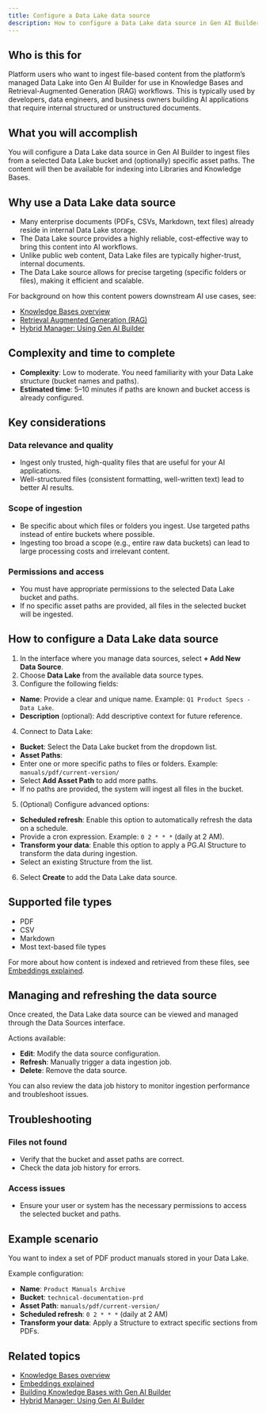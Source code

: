 ```yaml
---
title: Configure a Data Lake data source
description: How to configure a Data Lake data source in Gen AI Builder to ingest files from your platform-managed Data Lake.
---
```


## Who is this for

Platform users who want to ingest file-based content from the platform’s managed Data Lake into Gen AI Builder for use in Knowledge Bases and Retrieval-Augmented Generation (RAG) workflows.
This is typically used by developers, data engineers, and business owners building AI applications that require internal structured or unstructured documents.

## What you will accomplish

You will configure a Data Lake data source in Gen AI Builder to ingest files from a selected Data Lake bucket and (optionally) specific asset paths. The content will then be available for indexing into Libraries and Knowledge Bases.

## Why use a Data Lake data source

- Many enterprise documents (PDFs, CSVs, Markdown, text files) already reside in internal Data Lake storage.
- The Data Lake source provides a highly reliable, cost-effective way to bring this content into AI workflows.
- Unlike public web content, Data Lake files are typically higher-trust, internal documents.
- The Data Lake source allows for precise targeting (specific folders or files), making it efficient and scalable.

For background on how this content powers downstream AI use cases, see:

- [Knowledge Bases overview](../../../pipeline/knowledge_base)
- [Retrieval Augmented Generation (RAG)](/edb-postgres-ai/ai-factory/learn/explained/rag)
- [Hybrid Manager: Using Gen AI Builder](../../../../../hybrid-manager/ai-factory/gen-ai/builder)

## Complexity and time to complete

- **Complexity**: Low to moderate. You need familiarity with your Data Lake structure (bucket names and paths).
- **Estimated time**: 5–10 minutes if paths are known and bucket access is already configured.

## Key considerations

### Data relevance and quality

- Ingest only trusted, high-quality files that are useful for your AI applications.
- Well-structured files (consistent formatting, well-written text) lead to better AI results.

### Scope of ingestion

- Be specific about which files or folders you ingest. Use targeted paths instead of entire buckets where possible.
- Ingesting too broad a scope (e.g., entire raw data buckets) can lead to large processing costs and irrelevant content.

### Permissions and access

- You must have appropriate permissions to the selected Data Lake bucket and paths.
- If no specific asset paths are provided, all files in the selected bucket will be ingested.

## How to configure a Data Lake data source

1. In the interface where you manage data sources, select **+ Add New Data Source**.
2. Choose **Data Lake** from the available data source types.
3. Configure the following fields:

- **Name**: Provide a clear and unique name. Example: `Q1 Product Specs - Data Lake`.
- **Description** (optional): Add descriptive context for future reference.

4. Connect to Data Lake:

- **Bucket**: Select the Data Lake bucket from the dropdown list.
- **Asset Paths**:
- Enter one or more specific paths to files or folders. Example: `manuals/pdf/current-version/`
- Select **Add Asset Path** to add more paths.
- If no paths are provided, the system will ingest all files in the bucket.

5. (Optional) Configure advanced options:

- **Scheduled refresh**: Enable this option to automatically refresh the data on a schedule.
- Provide a cron expression. Example: `0 2 * * *` (daily at 2 AM).
- **Transform your data**: Enable this option to apply a PG.AI Structure to transform the data during ingestion.
- Select an existing Structure from the list.

6. Select **Create** to add the Data Lake data source.

## Supported file types

- PDF
- CSV
- Markdown
- Most text-based file types

For more about how content is indexed and retrieved from these files, see [Embeddings explained](/edb-postgres-ai/ai-factory/learn/explained/embeddings).

## Managing and refreshing the data source

Once created, the Data Lake data source can be viewed and managed through the Data Sources interface.

Actions available:

- **Edit**: Modify the data source configuration.
- **Refresh**: Manually trigger a data ingestion job.
- **Delete**: Remove the data source.

You can also review the data job history to monitor ingestion performance and troubleshoot issues.

## Troubleshooting

### Files not found

- Verify that the bucket and asset paths are correct.
- Check the data job history for errors.

### Access issues

- Ensure your user or system has the necessary permissions to access the selected bucket and paths.

## Example scenario

You want to index a set of PDF product manuals stored in your Data Lake.

Example configuration:

- **Name**: `Product Manuals Archive`
- **Bucket**: `technical-documentation-prd`
- **Asset Path**: `manuals/pdf/current-version/`
- **Scheduled refresh**: `0 2 * * *` (daily at 2 AM)
- **Transform your data**: Apply a Structure to extract specific sections from PDFs.

## Related topics

- [Knowledge Bases overview](../../../pipeline/knowledge_base)
- [Embeddings explained](/edb-postgres-ai/ai-factory/learn/explained/embeddings)
- [Building Knowledge Bases with Gen AI Builder](/edb-postgres-ai/ai-factory/learn/how-togen-ai/knowledge-base-setup) <!-- Placeholder link -->
- [Hybrid Manager: Using Gen AI Builder](../../../../../hybrid-manager/ai-factory/gen-ai/builder)
